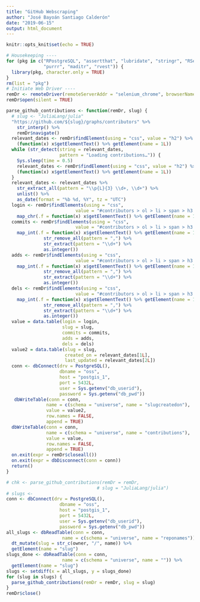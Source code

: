 ```yaml
---
title: "GitHub Webscraping"
author: "José Bayoán Santiago Calderón"
date: "2019-06-15"
output: html_document
---
```

  
  ```r
knitr::opts_knit$set(echo = TRUE)
```


```r
# Housekeeping ----
for (pkg in c("RPostgreSQL", "assertthat", "lubridate", "stringr", "RSelenium",
              "purrr", "maditr", "rvest")) {
  library(pkg, character.only = TRUE)
}
rm(list = "pkg")
# Initiate Web Driver ----
remDr <- remoteDriver(remoteServerAddr = "selenium_chrome", browserName = "chrome")
remDr$open(silent = TRUE)
```

```r
parse_github_contributions <- function(remDr, slug) {
  # slug <- "JuliaLang/julia"
  "https://github.com/${slug}/graphs/contributors" %>%
    str_interp() %>%
    remDr$navigate()
  relevant_dates <- remDr$findElement(using = "css", value = "h2") %>%
    (function(x) x$getElementText() %>% getElement(name = 1L))
  while (str_detect(string = relevant_dates,
                    pattern = "Loading contributions…")) {
    Sys.sleep(time = 0.5)
    relevant_dates <- remDr$findElement(using = "css", value = "h2") %>%
    (function(x) x$getElementText() %>% getElement(name = 1L))
  }
  relevant_dates <- relevant_dates %>%
    str_extract_all(pattern = "\\p{L}{3} \\d+, \\d+") %>%
    unlist() %>%
    as_date(format = "%b %d, %Y", tz = "UTC")
  login <- remDr$findElements(using = "css",
                          value = "#contributors > ol > li > span > h3 > a.text-normal") %>%
    map_chr(.f = function(x) x$getElementText() %>% getElement(name = 1L))
  commits <- remDr$findElements(using = "css",
                          value = "#contributors > ol > li > span > h3 > span.f6.d-block.text-gray-light > span > a") %>%
    map_int(.f = function(x) x$getElementText() %>% getElement(name = 1L) %>%
              str_remove_all(pattern = ",") %>%
              str_extract(pattern = "\\d+") %>%
              as.integer())
  adds <- remDr$findElements(using = "css",
                          value = "#contributors > ol > li > span > h3 > span.f6.d-block.text-gray-light > span > span.text-green.text-normal") %>%
    map_int(.f = function(x) x$getElementText() %>% getElement(name = 1L) %>%
              str_remove_all(pattern = ",") %>%
              str_extract(pattern = "\\d+") %>%
              as.integer())
  dels <- remDr$findElements(using = "css",
                          value = "#contributors > ol > li > span > h3 > span.f6.d-block.text-gray-light > span > span.text-red.text-normal") %>%
    map_int(.f = function(x) x$getElementText() %>% getElement(name = 1L) %>%
              str_remove_all(pattern = ",") %>%
              str_extract(pattern = "\\d+") %>%
              as.integer())
  value = data.table(login = login,
                     slug = slug,
                     commits = commits,
                     adds = adds,
                     dels = dels)
  value2 = data.table(slug = slug,
                      created_on = relevant_dates[1L],
                      last_updated = relevant_dates[2L])
  conn <- dbConnect(drv = PostgreSQL(),
                    dbname = "oss",
                    host = "postgis_1",
                    port = 5432L,
                    user = Sys.getenv("db_userid"),
                    password = Sys.getenv("db_pwd"))
   dbWriteTable(conn = conn,
               name = c(schema = "universe", name = "slugcreatedon"),
               value = value2,
               row.names = FALSE,
               append = TRUE)
  dbWriteTable(conn = conn,
               name = c(schema = "universe", name = "contributions"),
               value = value,
               row.names = FALSE,
               append = TRUE)
  on.exit(expr = remDr$closeall())
  on.exit(expr = dbDisconnect(conn = conn))
  return()
}
```

```r
# chk <- parse_github_contributions(remDr = remDr,
                                  # slug = "JuliaLang/julia")
# slugs <- 
conn <- dbConnect(drv = PostgreSQL(),
                    dbname = "oss",
                    host = "postgis_1",
                    port = 5432L,
                    user = Sys.getenv("db_userid"),
                    password = Sys.getenv("db_pwd"))
all_slugs <- dbReadTable(conn = conn,
                     name = c(schema = "universe", name = "reponames")) %>%
  dt_mutate(slug = str_c(owner, "/", name)) %>%
  getElement(name = "slug")
slugs_done <- dbReadTable(conn = conn,
                     name = c(schema = "universe", name = "")) %>%
  getElement(name = "slug")
slugs <- setdiff(x = all_slugs, y = slugs_done)
for (slug in slugs) {
  parse_github_contributions(remDr = remDr, slug = slug)
}
remDr$close()
```
